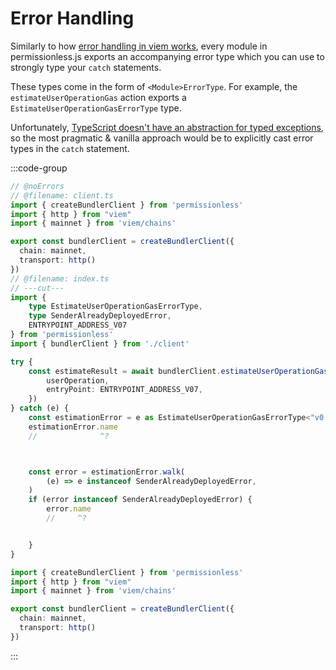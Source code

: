 # Error Handling 

Similarly to how [error handling in viem works](https://viem.sh/docs/error-handling), every module in permissionless.js exports an accompanying error type which you can use to strongly type your `catch` statements.

These types come in the form of `<Module>ErrorType`. For example, the `estimateUserOperationGas` action exports a `EstimateUserOperationGasErrorType` type.

Unfortunately, [TypeScript doesn't have an abstraction for typed exceptions](https://github.com/microsoft/TypeScript/issues/13219), so the most pragmatic & vanilla approach would be to explicitly cast error types in the `catch` statement.

:::code-group

```ts [example.ts] twoslash
// @noErrors
// @filename: client.ts
import { createBundlerClient } from 'permissionless'
import { http } from "viem"
import { mainnet } from 'viem/chains'

export const bundlerClient = createBundlerClient({
  chain: mainnet,
  transport: http()
})
// @filename: index.ts
// ---cut---
import { 
    type EstimateUserOperationGasErrorType, 
    type SenderAlreadyDeployedError,
	ENTRYPOINT_ADDRESS_V07
} from 'permissionless'
import { bundlerClient } from './client'

try {
	const estimateResult = await bundlerClient.estimateUserOperationGas({
		userOperation,
		entryPoint: ENTRYPOINT_ADDRESS_V07,
	})
} catch (e) {
	const estimationError = e as EstimateUserOperationGasErrorType<"v0.7">
	estimationError.name
	//              ^?



	const error = estimationError.walk(
		(e) => e instanceof SenderAlreadyDeployedError,
	)
	if (error instanceof SenderAlreadyDeployedError) {
		error.name
		//     ^?


	}
}
```

```ts [client.ts]
import { createBundlerClient } from 'permissionless'
import { http } from "viem"
import { mainnet } from 'viem/chains'

export const bundlerClient = createBundlerClient({
  chain: mainnet,
  transport: http()
})
```

:::